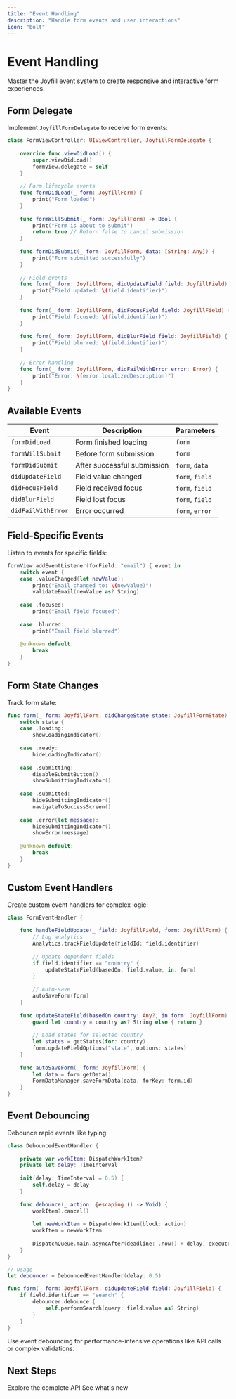 ```yaml
---
title: "Event Handling"
description: "Handle form events and user interactions"
icon: "bolt"
---
```


# Event Handling

Master the Joyfill event system to create responsive and interactive form experiences.

## Form Delegate

Implement `JoyfillFormDelegate` to receive form events:

```swift
class FormViewController: UIViewController, JoyfillFormDelegate {
    
    override func viewDidLoad() {
        super.viewDidLoad()
        formView.delegate = self
    }
    
    // Form lifecycle events
    func formDidLoad(_ form: JoyfillForm) {
        print("Form loaded")
    }
    
    func formWillSubmit(_ form: JoyfillForm) -> Bool {
        print("Form is about to submit")
        return true // Return false to cancel submission
    }
    
    func formDidSubmit(_ form: JoyfillForm, data: [String: Any]) {
        print("Form submitted successfully")
    }
    
    // Field events
    func form(_ form: JoyfillForm, didUpdateField field: JoyfillField) {
        print("Field updated: \(field.identifier)")
    }
    
    func form(_ form: JoyfillForm, didFocusField field: JoyfillField) {
        print("Field focused: \(field.identifier)")
    }
    
    func form(_ form: JoyfillForm, didBlurField field: JoyfillField) {
        print("Field blurred: \(field.identifier)")
    }
    
    // Error handling
    func form(_ form: JoyfillForm, didFailWithError error: Error) {
        print("Error: \(error.localizedDescription)")
    }
}
```

## Available Events

| Event | Description | Parameters |
|-------|-------------|------------|
| `formDidLoad` | Form finished loading | `form` |
| `formWillSubmit` | Before form submission | `form` |
| `formDidSubmit` | After successful submission | `form`, `data` |
| `didUpdateField` | Field value changed | `form`, `field` |
| `didFocusField` | Field received focus | `form`, `field` |
| `didBlurField` | Field lost focus | `form`, `field` |
| `didFailWithError` | Error occurred | `form`, `error` |

## Field-Specific Events

Listen to events for specific fields:

```swift
formView.addEventListener(forField: "email") { event in
    switch event {
    case .valueChanged(let newValue):
        print("Email changed to: \(newValue)")
        validateEmail(newValue as? String)
        
    case .focused:
        print("Email field focused")
        
    case .blurred:
        print("Email field blurred")
        
    @unknown default:
        break
    }
}
```

## Form State Changes

Track form state:

```swift
func form(_ form: JoyfillForm, didChangeState state: JoyfillFormState) {
    switch state {
    case .loading:
        showLoadingIndicator()
        
    case .ready:
        hideLoadingIndicator()
        
    case .submitting:
        disableSubmitButton()
        showSubmittingIndicator()
        
    case .submitted:
        hideSubmittingIndicator()
        navigateToSuccessScreen()
        
    case .error(let message):
        hideSubmittingIndicator()
        showError(message)
        
    @unknown default:
        break
    }
}
```

## Custom Event Handlers

Create custom event handlers for complex logic:

```swift
class FormEventHandler {
    
    func handleFieldUpdate(_ field: JoyfillField, form: JoyfillForm) {
        // Log analytics
        Analytics.trackFieldUpdate(fieldId: field.identifier)
        
        // Update dependent fields
        if field.identifier == "country" {
            updateStateField(basedOn: field.value, in: form)
        }
        
        // Auto-save
        autoSaveForm(form)
    }
    
    func updateStateField(basedOn country: Any?, in form: JoyfillForm) {
        guard let country = country as? String else { return }
        
        // Load states for selected country
        let states = getStates(for: country)
        form.updateFieldOptions("state", options: states)
    }
    
    func autoSaveForm(_ form: JoyfillForm) {
        let data = form.getData()
        FormDataManager.saveFormData(data, forKey: form.id)
    }
}
```

## Event Debouncing

Debounce rapid events like typing:

```swift
class DebouncedEventHandler {
    
    private var workItem: DispatchWorkItem?
    private let delay: TimeInterval
    
    init(delay: TimeInterval = 0.5) {
        self.delay = delay
    }
    
    func debounce(_ action: @escaping () -> Void) {
        workItem?.cancel()
        
        let newWorkItem = DispatchWorkItem(block: action)
        workItem = newWorkItem
        
        DispatchQueue.main.asyncAfter(deadline: .now() + delay, execute: newWorkItem)
    }
}

// Usage
let debouncer = DebouncedEventHandler(delay: 0.5)

func form(_ form: JoyfillForm, didUpdateField field: JoyfillField) {
    if field.identifier == "search" {
        debouncer.debounce {
            self.performSearch(query: field.value as? String)
        }
    }
}
```

<Tip>
  Use event debouncing for performance-intensive operations like API calls or complex validations.
</Tip>

## Next Steps

<CardGroup cols={2}>
  <Card title="API Reference" icon="code" href="/ios/api-reference/overview">
    Explore the complete API
  </Card>
  <Card title="Release Notes" icon="newspaper" href="/ios/changelogs/releases">
    See what's new
  </Card>
</CardGroup>

